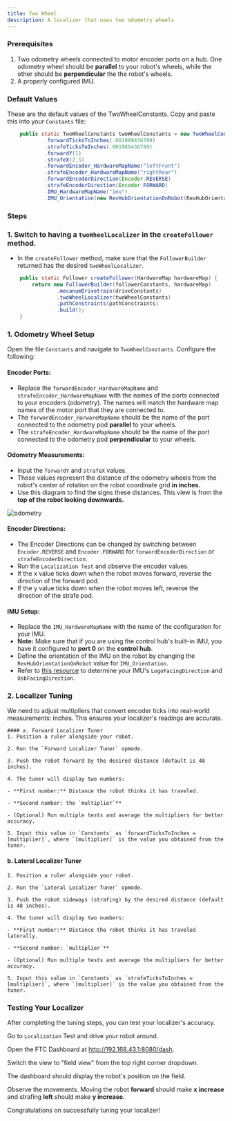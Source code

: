 ```yaml
---
title: Two Wheel
description: A localizer that uses two odometry wheels
---
```


### Prerequisites
1. Two odometry wheels connected to motor encoder ports on a hub. One odometry wheel should be **parallel** to your robot's wheels, while the other should be **perpendicular** the the robot's wheels. 
2. A properly configured IMU. 

### Default Values

These are the default values of the TwoWheelConstants. Copy and paste this into your `Constants` file:

```java title="Constants.java"
    public static TwoWheelConstants twoWheelConstants = new TwoWheelConstants()
            .forwardTicksToInches(.001989436789)
            .strafeTicksToInches(.001989436789)
            .forwardY(1)
            .strafeX(2.5)
            .forwardEncoder_HardwareMapName("leftFront")
            .strafeEncoder_HardwareMapName("rightRear")
            .forwardEncoderDirection(Encoder.REVERSE)
            .strafeEncoderDirection(Encoder.FORWARD)
            .IMU_HardwareMapName("imu")
            .IMU_Orientation(new RevHubOrientationOnRobot(RevHubOrientationOnRobot.LogoFacingDirection.UP, RevHubOrientationOnRobot.UsbFacingDirection.LEFT));
```

### Steps

### 1. Switch to having a `twoWheelLocalizer` in the `createFollower` method.
- In the `createFollower` method, make sure that the `FollowerBuilder` returned has the desired `twoWheelLocalizer`.
```java title="twoWheelLocalizer.java"
    public static Follower createFollower(HardwareMap hardwareMap) {
        return new FollowerBuilder(followerConstants, hardwareMap)
                .mecanumDrivetrain(driveConstants)
                .twoWheelLocalizer(twoWheelConstants)
                .pathConstraints(pathConstraints)
                .build();
    }
```    

### 1. Odometry Wheel Setup
Open the file `Constants` and navigate to `TwoWheelConstants`. Configure the following:

#### Encoder Ports:
- Replace the `forwardEncoder_HardwareMapName` and `strafeEncoder_HardwareMapName` with the names of the ports connected to your encoders (odometry).
The names will match the hardware map names of the motor port that they are connected to.
- The `forwardEncoder_HarwareMapName` should be the name of the port connected to the odometry pod **parallel** to your wheels. 
- The `strafeEncoder_HardwareMapName` should be the name of the port connected to the odometry pod **perpendicular** to your wheels.

#### Odometry Measurements:
- Input the `forwardY` and `strafeX` values.
- These values represent the distance of the odometry wheels from the robot's center of rotation on the robot coordinate grid **in inches.**
- Use this diagram to find the signs these distances. This view is from the **top of the robot looking downwards.**

![odometry](public/docs/odometry.png)

#### Encoder Directions:
- The Encoder Directions can be changed by switching between `Encoder.REVERSE` and `Encoder.FORWARD` for `forwardEncoderDirection` or `strafeEncoderDirection`.
- Run the `Localization Test` and observe the encoder values. 
- If the x value ticks down when the robot moves forward, reverse the direction of the forward pod.
- If the y value ticks down when the robot moves left, reverse the direction of the strafe pod.
#### IMU Setup:
- Replace the `IMU_HardwareMapName` with the name of the configuration for your IMU.
- **Note:** Make sure that if you are using the control hub's built-in IMU, you have it configured to **port 0** on the **control hub**.
- Define the orientation of the IMU on the robot by changing the `RevHubOrientationOnRobot` value for `IMU_Orientation`. 
- Refer to [this resource](https://ftc-docs.firstinspires.org/en/latest/programming_resources/imu/imu.html?highlight=imu#physical-hub-mounting) to determine your IMU's `LogoFacingDirection` and `UsbFacingDirection`.

### 2. Localizer Tuning
We need to adjust multipliers that convert encoder ticks into real-world measurements: inches. This ensures your localizer's readings are accurate.

    #### a. Forward Localizer Tuner
    1. Position a ruler alongside your robot.

    2. Run the `Forward Localizer Tuner` opmode. 

    3. Push the robot forward by the desired distance (default is 48 inches).

    4. The tuner will display two numbers:

    - **First number:** Distance the robot thinks it has traveled.

    - **Second number: the `multiplier`**

    - (Optional) Run multiple tests and average the multipliers for better accuracy.

    5. Input this value in `Constants` as `forwardTicksToInches = [multiplier]`, where `[multiplier]` is the value you obtained from the tuner.

#### b. Lateral Localizer Tuner
    1. Position a ruler alongside your robot.

    2. Run the `Lateral Localizer Tuner` opmode.

    3. Push the robot sideways (strafing) by the desired distance (default is 48 inches).

    4. The tuner will display two numbers:

    - **First number:** Distance the robot thinks it has traveled laterally.

    - **Second number: `multiplier`**

    - (Optional) Run multiple tests and average the multipliers for better accuracy.

    5. Input this value in `Constants` as `strafeTicksToInches = [multiplier]`, where `[multiplier]` is the value you obtained from the tuner.

### Testing Your Localizer
After completing the tuning steps, you can test your localizer's accuracy.

Go to `Localization` Test and drive your robot around.

Open the FTC Dashboard at http://192.168.43.1:8080/dash.

Switch the view to "field view" from the top right corner dropdown.

The dashboard should display the robot's position on the field.

Observe the movements. Moving the robot **forward** should make **x increase** and strafing **left** should make **y increase.**

Congratulations on successfully tuning your localizer!